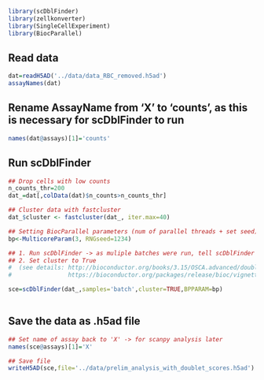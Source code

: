 

```r
library(scDblFinder)
library(zellkonverter)
library(SingleCellExperiment)
library(BiocParallel)
```
## Read data
```r
dat=readH5AD('../data/data_RBC_removed.h5ad')
assayNames(dat)
```

## Rename AssayName from 'X' to 'counts', as this is necessary for scDblFinder to run
```r
names(dat@assays)[1]='counts'
```

## Run scDblFinder 

```r
## Drop cells with low counts
n_counts_thr=200
dat_=dat[,colData(dat)$n_counts>n_counts_thr]

## Cluster data with fastcluster 
dat_$cluster <- fastcluster(dat_, iter.max=40)

## Setting BiocParallel parameters (num of parallel threads + set seed)
bp<-MulticoreParam(3, RNGseed=1234)

## 1. Run scDblFinder -> as muliple batches were run, tell scDblFinder which samples were in one batch
## 2. Set cluster to True 
#  (see details: http://bioconductor.org/books/3.15/OSCA.advanced/doublet-detection.html
#                https://bioconductor.org/packages/release/bioc/vignettes/scDblFinder/inst/doc/scDblFinder.html)

sce=scDblFinder(dat_,samples='batch',cluster=TRUE,BPPARAM=bp)
  
```

## Save the data as .h5ad file
```r
## Set name of assay back to 'X' -> for scanpy analysis later
names(sce@assays)[1]='X'

## Save file
writeH5AD(sce,file='../data/prelim_analysis_with_doublet_scores.h5ad')
```

